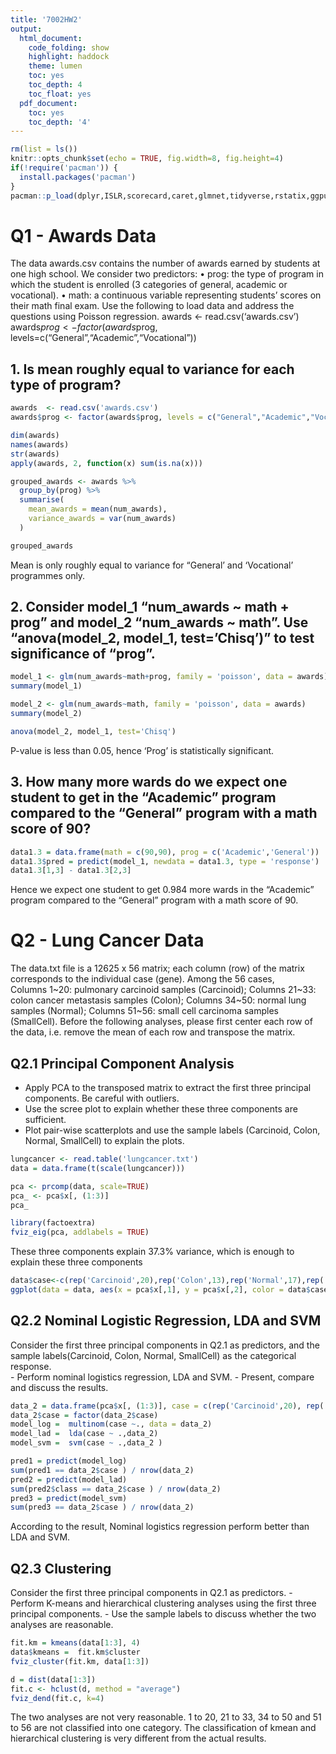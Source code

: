 ---
title: '7002HW2'
output:
  html_document:
    code_folding: show
    highlight: haddock
    theme: lumen
    toc: yes
    toc_depth: 4
    toc_float: yes
  pdf_document:
    toc: yes
    toc_depth: '4'
---

```{r setup, include=FALSE}
rm(list = ls())
knitr::opts_chunk$set(echo = TRUE, fig.width=8, fig.height=4)
if(!require('pacman')) {
  install.packages('pacman')
}
pacman::p_load(dplyr,ISLR,scorecard,caret,glmnet,tidyverse,rstatix,ggpubr,pROC,nnet,MASS,e1071,stats,factoextra)
```



# Q1 - Awards Data

The	data awards.csv contains the number	of awards	earned by	students at	one	high school. 
We consider	two	predictors:
• prog: the	type of	program	in which the student is	enrolled (3	categories of	general, academic	or vocational).
• math:	a	continuous variable	representing students’ scores	on their math	final	exam.
Use the	following	to load	data and address the questions using Poisson regression.
awards	<- read.csv('awards.csv')
awards$prog	<- factor(awards$prog,	levels=c("General","Academic","Vocational"))

## 1. Is mean	roughly	equal	to variance	for	each type	of program?

```{r}
awards  <- read.csv('awards.csv')
awards$prog <- factor(awards$prog, levels = c("General","Academic","Vocational"))

dim(awards)
names(awards)
str(awards)
apply(awards, 2, function(x) sum(is.na(x)))
```

```{r}
grouped_awards <- awards %>%
  group_by(prog) %>%
  summarise(
    mean_awards = mean(num_awards),
    variance_awards = var(num_awards)
  )

grouped_awards
```

Mean is only roughly equal to variance for “General’ and ‘Vocational’ programmes only.

## 2. Consider model_1 “num_awards ~ math	+	prog”	and	model_2	“num_awards	~	math”. Use “anova(model_2, model_1,	 test=’Chisq’)”	to	test significance	of “prog”.

```{r}
model_1 <- glm(num_awards~math+prog, family = 'poisson', data = awards)
summary(model_1)
```

```{r}
model_2 <- glm(num_awards~math, family = 'poisson', data = awards)
summary(model_2)
```

```{r}
anova(model_2, model_1, test='Chisq')
```

P-value is less than 0.05, hence ‘Prog’ is statistically significant.

## 3. How	many more	wards	do we	expect one student to	get	in the “Academic”	program	compared to	the	“General”	program	with a math	score	of 90?

```{r}
data1.3 = data.frame(math = c(90,90), prog = c('Academic','General'))
data1.3$pred = predict(model_1, newdata = data1.3, type = 'response')
data1.3[1,3] - data1.3[2,3]
```

Hence we expect	one	student	to get 0.984 more wards in the “Academic”	program	compared to	the	“General”	program	with a math	score	of 90.



# Q2 - Lung Cancer Data

The	data.txt file	is a 12625 x 56	matrix;	each column	(row)	of the matrix corresponds	to the individual	case (gene).
Among	the	56	cases,	
Columns	1~20:	pulmonary	carcinoid	samples	(Carcinoid);
Columns	21~33: colon cancer	metastasis samples (Colon);
Columns	34~50: normal	lung samples (Normal);
Columns	51~56: small cell	carcinoma	samples	(SmallCell).
Before the following analyses, please	first	center each	row	of the data, i.e.	remove the mean	of each	row and	transpose	the matrix.	

## Q2.1 Principal	Component	Analysis

- Apply	PCA	to the transposed	matrix to	extract	the	first	three	principal	components.	
Be careful with	outliers.
- Use	the	scree	plot to	explain	whether	these	three	components are sufficient.	
- Plot pair-wise scatterplots	and	use	the	sample labels	(Carcinoid,	Colon, Normal, SmallCell)	to explain the plots.

```{r}
lungcancer <- read.table('lungcancer.txt')
data = data.frame(t(scale(lungcancer)))
```

```{r}
pca <- prcomp(data, scale=TRUE)
pca_ <- pca$x[, (1:3)]
pca_
```

```{r}
library(factoextra)
fviz_eig(pca, addlabels = TRUE)
```

These	three	components explain 37.3% variance, which is enough to explain these three components

```{r}
data$case<-c(rep('Carcinoid',20),rep('Colon',13),rep('Normal',17),rep('SmallCell',6))
ggplot(data = data, aes(x = pca$x[,1], y = pca$x[,2], color = data$case)) + geom_point()
```

## Q2.2	Nominal	Logistic Regression, LDA and SVM

Consider the first three principal components	in Q2.1	as predictors, and the sample	labels(Carcinoid,	Colon, Normal, SmallCell)	as the categorical response.	
- Perform	nominal	logistics	regression,	LDA	and	SVM.
- Present, compare and discuss the results.

```{r}
data_2 = data.frame(pca$x[, (1:3)], case = c(rep('Carcinoid',20), rep('Colon',13), rep('Normal',17), rep('SmallCell',6)))
data_2$case = factor(data_2$case)
model_log =  multinom(case ~., data = data_2)
model_lad =  lda(case ~ .,data_2)
model_svm =  svm(case ~ .,data_2 )
```

```{r}
pred1 = predict(model_log)
sum(pred1 == data_2$case ) / nrow(data_2)
pred2 = predict(model_lad)
sum(pred2$class == data_2$case ) / nrow(data_2)
pred3 = predict(model_svm)
sum(pred3 == data_2$case ) / nrow(data_2)
```

According to the result, Nominal logistics regression perform better than LDA and SVM.

## Q2.3 Clustering

Consider the first three principal components in Q2.1 as predictors.
- Perform	K-means	and	hierarchical clustering	analyses using the first three principal components.
- Use	the	sample labels	to discuss whether the two analyses are reasonable.	

```{r}
fit.km = kmeans(data[1:3], 4) 
data$kmeans =  fit.km$cluster
fviz_cluster(fit.km, data[1:3])
```

```{r}
d = dist(data[1:3])
fit.c <- hclust(d, method = "average")
fviz_dend(fit.c, k=4)
```

The two analyses are not very reasonable. 
1 to 20, 21 to 33, 34 to 50 and 51 to 56 are not classified into one category. 
The classification of kmean and hierarchical clustering is very different from the actual results.

